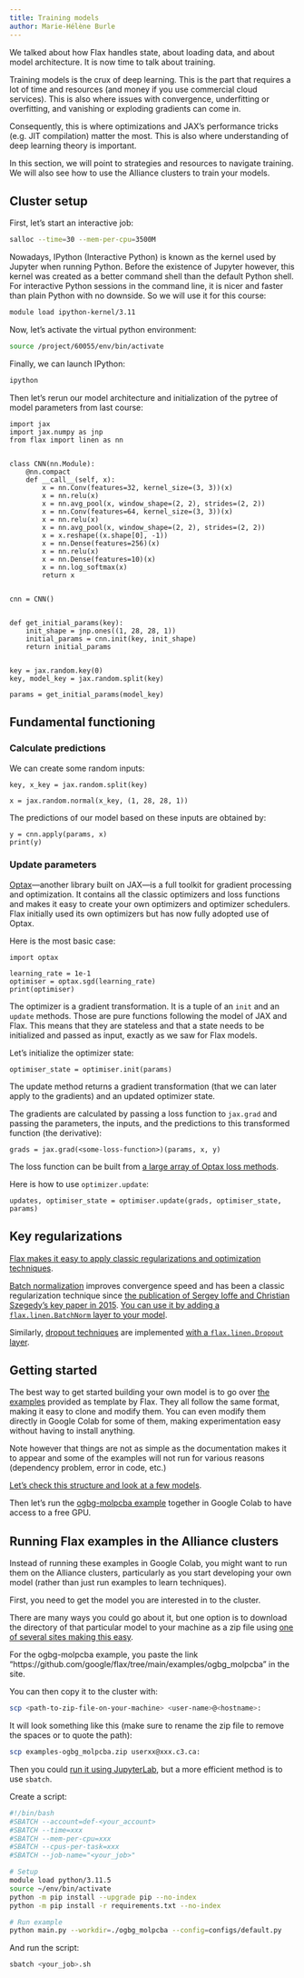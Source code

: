 ```yaml
---
title: Training models
author: Marie-Hélène Burle
---
```


:::{.def}

We talked about how Flax handles state, about loading data, and about model architecture. It is now time to talk about training.

Training models is the crux of deep learning. This is the part that requires a lot of time and resources (and money if you use commercial cloud services). This is also where issues with convergence, underfitting or overfitting, and vanishing or exploding gradients can come in.

Consequently, this is where optimizations and JAX's performance tricks (e.g. JIT compilation) matter the most. This is also where understanding of deep learning theory is important.

In this section, we will point to strategies and resources to navigate training. We will also see how to use the Alliance clusters to train your models.

:::

:::{.callout-note collapse="true"}

## Cluster setup

First, let's start an interactive job:

```.bash
salloc --time=30 --mem-per-cpu=3500M
```

Nowadays, IPython (Interactive Python) is known as the kernel used by Jupyter when running Python. Before the existence of Jupyter however, this kernel was created as a better command shell than the default Python shell. For interactive Python sessions in the command line, it is nicer and faster than plain Python with no downside. So we will use it for this course:

```.bash
module load ipython-kernel/3.11
```

Now, let's activate the virtual python environment:

```.bash
source /project/60055/env/bin/activate
```

Finally, we can launch IPython:

```.bash
ipython
```

Then let's rerun our model architecture and initialization of the pytree of model parameters from last course:

```.python
import jax
import jax.numpy as jnp
from flax import linen as nn


class CNN(nn.Module):
    @nn.compact
    def __call__(self, x):
        x = nn.Conv(features=32, kernel_size=(3, 3))(x)
        x = nn.relu(x)
        x = nn.avg_pool(x, window_shape=(2, 2), strides=(2, 2))
        x = nn.Conv(features=64, kernel_size=(3, 3))(x)
        x = nn.relu(x)
        x = nn.avg_pool(x, window_shape=(2, 2), strides=(2, 2))
        x = x.reshape((x.shape[0], -1))
        x = nn.Dense(features=256)(x)
        x = nn.relu(x)
        x = nn.Dense(features=10)(x)
        x = nn.log_softmax(x)
        return x


cnn = CNN()


def get_initial_params(key):
    init_shape = jnp.ones((1, 28, 28, 1))
    initial_params = cnn.init(key, init_shape)
    return initial_params


key = jax.random.key(0)
key, model_key = jax.random.split(key)

params = get_initial_params(model_key)
```

:::

## Fundamental functioning

### Calculate predictions

We can create some random inputs:

```.python
key, x_key = jax.random.split(key)

x = jax.random.normal(x_key, (1, 28, 28, 1))
```

The predictions of our model based on these inputs are obtained by:

```.python
y = cnn.apply(params, x)
print(y)
```

### Update parameters

[Optax](https://optax.readthedocs.io/en/latest/index.html)—another library built on JAX—is a full toolkit for gradient processing and optimization. It contains all the classic optimizers and loss functions and makes it easy to create your own optimizers and optimizer schedulers. Flax initially used its own optimizers but has now fully adopted use of Optax.

Here is the most basic case:

```.python
import optax

learning_rate = 1e-1
optimiser = optax.sgd(learning_rate)
print(optimiser)
```

The optimizer is a gradient transformation. It is a tuple of an `init` and an `update` methods. Those are pure functions following the model of JAX and Flax. This means that they are stateless and that a state needs to be initialized and passed as input, exactly as we saw for Flax models.

Let's initialize the optimizer state:

```.python
optimiser_state = optimiser.init(params)
```

The update method returns a gradient transformation (that we can later apply to the gradients) and an updated optimizer state.

The gradients are calculated by passing a loss function to `jax.grad` and passing the parameters, the inputs, and the predictions to this transformed function (the derivative):

```.python
grads = jax.grad(<some-loss-function>)(params, x, y)
```

The loss function can be built from [a large array of Optax loss methods](https://optax.readthedocs.io/en/latest/api/losses.html).

Here is how to use `optimizer.update`:

```.python
updates, optimiser_state = optimiser.update(grads, optimiser_state, params)
```

## Key regularizations

[Flax makes it easy to apply classic regularizations and optimization techniques](https://flax.readthedocs.io/en/latest/guides/training_techniques/index.html).

[Batch normalization](https://d2l.ai/chapter_convolutional-modern/batch-norm.html) improves convergence speed and has been a classic regularization technique since [the publication of Sergey Ioffe and Christian Szegedy's key paper in 2015](https://arxiv.org/abs/1502.03167). [You can use it by adding a `flax.linen.BatchNorm` layer to your model](https://flax.readthedocs.io/en/latest/guides/training_techniques/batch_norm.html).

Similarly, [dropout techniques](https://d2l.ai/chapter_multilayer-perceptrons/dropout.html#sec-dropout) are implemented [with a `flax.linen.Dropout` layer](https://flax.readthedocs.io/en/latest/guides/training_techniques/dropout.html).

## Getting started

The best way to get started building your own model is to go over [the examples](https://flax.readthedocs.io/en/latest/examples/index.html) provided as template by Flax. They all follow the same format, making it easy to clone and modify them. You can even modify them directly in Google Colab for some of them, making experimentation easy without having to install anything.

:::{.note}

Note however that things are not as simple as the documentation makes it to appear and some of the examples will not run for various reasons (dependency problem, error in code, etc.)

:::

[Let's check this structure and look at a few models](https://github.com/google/flax/tree/main/examples).

Then let's run the [ogbg-molpcba example](https://github.com/google/flax/tree/main/examples/ogbg_molpcba) together in Google Colab to have access to a free GPU.

## Running Flax examples in the Alliance clusters

Instead of running these examples in Google Colab, you might want to run them on the Alliance clusters, particularly as you start developing your own model (rather than just run examples to learn techniques).

First, you need to get the model you are interested in to the cluster.

There are many ways you could go about it, but one option is to download the directory of that particular model to your machine as a zip file using [one of several sites making this easy](https://download-directory.github.io/).

For the ogbg-molpcba example, you paste the link "https://github.com/google/flax/tree/main/examples/ogbg_molpcba" in the site.

You can then copy it to the cluster with:

```.bash
scp <path-to-zip-file-on-your-machine> <user-name>@<hostname>:
```

It will look something like this (make sure to rename the zip file to remove the spaces or to quote the path):

```.bash
scp examples-ogbg_molpcba.zip userxx@xxx.c3.ca:
```

Then you could [run it using JupyterLab](https://docs.alliancecan.ca/wiki/Advanced_Jupyter_configuration), but a more efficient method is to use `sbatch`.

Create a script:

```.bash
#!/bin/bash
#SBATCH --account=def-<your_account>
#SBATCH --time=xxx
#SBATCH --mem-per-cpu=xxx
#SBATCH --cpus-per-task=xxx
#SBATCH --job-name="<your_job>"

# Setup
module load python/3.11.5
source ~/env/bin/activate
python -m pip install --upgrade pip --no-index
python -m pip install -r requirements.txt --no-index

# Run example
python main.py --workdir=./ogbg_molpcba --config=configs/default.py
```

And run the script:

```.bash
sbatch <your_job>.sh
```
